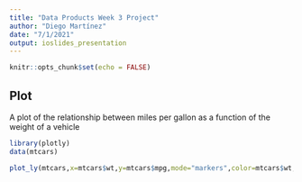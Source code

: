 ```yaml
---
title: "Data Products Week 3 Project"
author: "Diego Martínez"
date: "7/1/2021"
output: ioslides_presentation
---
```


```r
knitr::opts_chunk$set(echo = FALSE)
```

## Plot

A plot of the relationship between miles per gallon as a function of the weight of a vehicle

```r
library(plotly)
data(mtcars)
```

```r
plot_ly(mtcars,x=mtcars$wt,y=mtcars$mpg,mode="markers",color=mtcars$wt,width=800,height=300)

```
